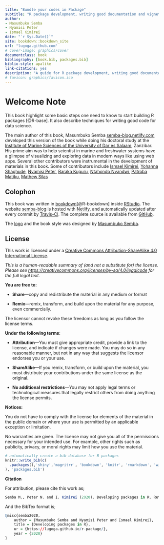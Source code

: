 ```yaml
--- 
title: "Bundle your codes in Package"
subtitle: "R package development, writing good documentation and vignettes"
author: 
- Masumbuko Semba
- Nyamisi Peter
- Ismael Kimirei
date: "`r Sys.Date()`"
site: bookdown::bookdown_site
url: "lugoga.github.com"
# cover-image: graphics/cover
documentclass: book
bibliography: [book.bib, packages.bib]
biblio-style: apalike
link-citations: yes
description: "A guide for R package development, writing good documentation and vignettes, writing robust software, cross-platform development, continuous integration tools, and distributing packages via CRAN and GitHub"
# favicon: graphics/favicon.ico
---
```


# Welcome Note {-}
This book highlight some basic steps one need to know to start building R packages [@R-base]. It also describe techniques for writing good code for data science. 

The main author of this book, Masumbuko Semba [semba-blog.netlify.com](https://semba-blog.netlify.app/) developed this version of the book while doing his doctoral study at the [Institute of Marine Sciences of the University of Dar es Salaam](https://ims.udsm.ac.tz/), Zanzibar. His prime aim was to help scientist in marine and freshwater systems have a glimpse of visualizing and exploring data in modern ways like using web apps. Several other contributors were instrumental in the development of materials in this book. Some of contributors include [Ismael Kimirei](), [Yohanna Shaghude](), [Nyamisi Peter](), [Baraka Kuguru](), [Ntahondo Nyandwi](), [Patroba Matiku](), [Mathew Silas]()

## Colophon {-}

This book was written in [bookdown](http://bookdown.org/)[@R-bookdown] inside [RStudio](http://www.rstudio.com/ide/). The website [semba-blog](https://semba-blog.netlify.app/) is hosted with [Netlify](https://www.netlify.com), and automatically updated after every commit by [Travis-CI](https://travis-ci.org). The complete source is available from [GitHub](https://lugoga.com/shinyBook).

The [logo](assets/logo.png) and the book style was designed by [Masumbuko Semba](https://semba-blog.netlify.app/).


## License {-}

This work is licensed under a [Creative Commons Attribution-ShareAlike 4.0 International License](https://creativecommons.org/licenses/by-sa/4.0/).

<center>
<i class="fab fa-creative-commons fa-2x"></i><i class="fab fa-creative-commons-by fa-2x"></i><i class="fab fa-creative-commons-sa fa-2x"></i>
</center>

*This is a human-readable summary of (and not a substitute for) the license.
Please see <https://creativecommons.org/licenses/by-sa/4.0/legalcode> for the full legal text.*

**You are free to:**

- **Share**---copy and redistribute the material in any medium or
  format

- **Remix**---remix, transform, and build upon the material for any
  purpose, even commercially.

The licensor cannot revoke these freedoms as long as you follow the
license terms.

**Under the following terms:**

- **Attribution**---You must give appropriate credit, provide a link
  to the license, and indicate if changes were made. You may do so in
  any reasonable manner, but not in any way that suggests the licensor
  endorses you or your use.
  
- **ShareAlike**---If you remix, transform, or build upon the material, you must distribute your contributions under the same license as the original. 

- **No additional restrictions**---You may not apply legal terms or
  technological measures that legally restrict others from doing
  anything the license permits.

**Notices:**

You do not have to comply with the license for elements of the
material in the public domain or where your use is permitted by an
applicable exception or limitation.

No warranties are given. The license may not give you all of the
permissions necessary for your intended use. For example, other rights
such as publicity, privacy, or moral rights may limit how you use the
material.









```r
# automatically create a bib database for R packages
knitr::write_bib(c(
  .packages(),'shiny','magritrr', 'bookdown', 'knitr', 'rmarkdown', 'wior', 'magrittr'
), 'packages.bib')
```

**Citation**

For attribution, please cite this work as;

```r
Semba M., Peter N. and I. Kimirei (2020). Developing packages in R. Retrieve from "https://lugoga.github.io/r-package/"
```

And the BibTex format is;

```r

@misc{semba2020,
    author = {Masumbuko Semba and Nyamisi Peter and Ismael Kimirei},
    title = {Developing packages in R},
    ur = {https://lugoga.github.io/r-package/},
    year = {2020}
}
```

